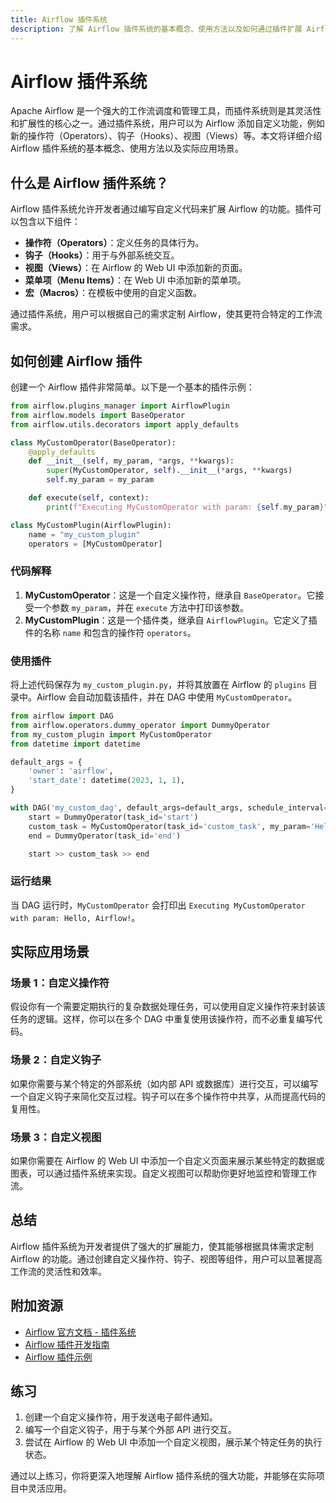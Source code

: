 ```yaml
---
title: Airflow 插件系统
description: 了解 Airflow 插件系统的基本概念、使用方法以及如何通过插件扩展 Airflow 的功能。
---
```


# Airflow 插件系统

Apache Airflow 是一个强大的工作流调度和管理工具，而插件系统则是其灵活性和扩展性的核心之一。通过插件系统，用户可以为 Airflow 添加自定义功能，例如新的操作符（Operators）、钩子（Hooks）、视图（Views）等。本文将详细介绍 Airflow 插件系统的基本概念、使用方法以及实际应用场景。

## 什么是 Airflow 插件系统？

Airflow 插件系统允许开发者通过编写自定义代码来扩展 Airflow 的功能。插件可以包含以下组件：

- **操作符（Operators）**：定义任务的具体行为。
- **钩子（Hooks）**：用于与外部系统交互。
- **视图（Views）**：在 Airflow 的 Web UI 中添加新的页面。
- **菜单项（Menu Items）**：在 Web UI 中添加新的菜单项。
- **宏（Macros）**：在模板中使用的自定义函数。

通过插件系统，用户可以根据自己的需求定制 Airflow，使其更符合特定的工作流需求。

## 如何创建 Airflow 插件

创建一个 Airflow 插件非常简单。以下是一个基本的插件示例：

```python
from airflow.plugins_manager import AirflowPlugin
from airflow.models import BaseOperator
from airflow.utils.decorators import apply_defaults

class MyCustomOperator(BaseOperator):
    @apply_defaults
    def __init__(self, my_param, *args, **kwargs):
        super(MyCustomOperator, self).__init__(*args, **kwargs)
        self.my_param = my_param

    def execute(self, context):
        print(f"Executing MyCustomOperator with param: {self.my_param}")

class MyCustomPlugin(AirflowPlugin):
    name = "my_custom_plugin"
    operators = [MyCustomOperator]
```

### 代码解释

1. **MyCustomOperator**：这是一个自定义操作符，继承自 `BaseOperator`。它接受一个参数 `my_param`，并在 `execute` 方法中打印该参数。
2. **MyCustomPlugin**：这是一个插件类，继承自 `AirflowPlugin`。它定义了插件的名称 `name` 和包含的操作符 `operators`。

### 使用插件

将上述代码保存为 `my_custom_plugin.py`，并将其放置在 Airflow 的 `plugins` 目录中。Airflow 会自动加载该插件，并在 DAG 中使用 `MyCustomOperator`。

```python
from airflow import DAG
from airflow.operators.dummy_operator import DummyOperator
from my_custom_plugin import MyCustomOperator
from datetime import datetime

default_args = {
    'owner': 'airflow',
    'start_date': datetime(2023, 1, 1),
}

with DAG('my_custom_dag', default_args=default_args, schedule_interval='@daily') as dag:
    start = DummyOperator(task_id='start')
    custom_task = MyCustomOperator(task_id='custom_task', my_param='Hello, Airflow!')
    end = DummyOperator(task_id='end')

    start >> custom_task >> end
```

### 运行结果

当 DAG 运行时，`MyCustomOperator` 会打印出 `Executing MyCustomOperator with param: Hello, Airflow!`。

## 实际应用场景

### 场景 1：自定义操作符

假设你有一个需要定期执行的复杂数据处理任务，可以使用自定义操作符来封装该任务的逻辑。这样，你可以在多个 DAG 中重复使用该操作符，而不必重复编写代码。

### 场景 2：自定义钩子

如果你需要与某个特定的外部系统（如内部 API 或数据库）进行交互，可以编写一个自定义钩子来简化交互过程。钩子可以在多个操作符中共享，从而提高代码的复用性。

### 场景 3：自定义视图

如果你需要在 Airflow 的 Web UI 中添加一个自定义页面来展示某些特定的数据或图表，可以通过插件系统来实现。自定义视图可以帮助你更好地监控和管理工作流。

## 总结

Airflow 插件系统为开发者提供了强大的扩展能力，使其能够根据具体需求定制 Airflow 的功能。通过创建自定义操作符、钩子、视图等组件，用户可以显著提高工作流的灵活性和效率。

## 附加资源

- [Airflow 官方文档 - 插件系统](https://airflow.apache.org/docs/apache-airflow/stable/plugins.html)
- [Airflow 插件开发指南](https://airflow.apache.org/docs/apache-airflow/stable/howto/custom-plugin.html)
- [Airflow 插件示例](https://github.com/apache/airflow/tree/main/airflow/example_dags/plugins)

## 练习

1. 创建一个自定义操作符，用于发送电子邮件通知。
2. 编写一个自定义钩子，用于与某个外部 API 进行交互。
3. 尝试在 Airflow 的 Web UI 中添加一个自定义视图，展示某个特定任务的执行状态。

通过以上练习，你将更深入地理解 Airflow 插件系统的强大功能，并能够在实际项目中灵活应用。